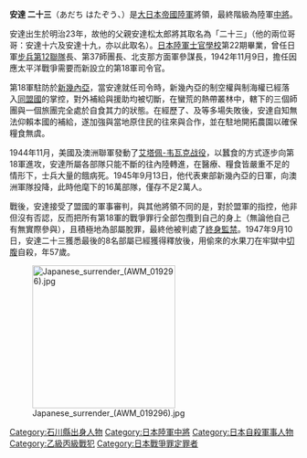 {{unreferenced|time=2014-12-16T05:47:20+00:00}}
{{軍人模板
| name     = 安達二十三
| image    = File:Hatazo Adachi.jpg
| imagesize = 200px
| birth_date    = {{Birth date|1890|6|17}}
| death_date    = {{Death date and age|1947|9|10|1890|6|17}}
| placeofbirth  = {{Flag|Empire of Japan}}[[石川縣|石川縣]]
| placeofdeath  = {{AUS}}[[馬努斯島|馬努斯島]]（一說[[拉包爾|拉包爾]]）
| commands      = 日本軍[[第37师团_(日本陆军)|第37師團]]長<br />日本軍[[北支那方面軍|北支那方面軍]]参謀長<br />日本軍[[第18軍_(日本陸軍)|第18軍]]司令官<br />
| battles       = [[第二次世界大戰|第二次世界大戰]]<br />[[太平洋戰爭|太平洋戰爭]]<br />[[新幾內亞戰役|新幾內亞戰役]]
| battles_label =
| awards        = 勛一等功三級
| relations     =
| laterwork     =
| signature     =
}} 
{{japanese|japanese=安達 二十三|kana=あだち はたぞう|romaji=Adachi Hatazō}}

'''安達 二十三'''（あだち はたぞう、{{bd|1890年|6月17日|1947年|9月10日}}）是[[大日本帝國陸軍|大日本帝國陸軍]]將領，最終階級為陸軍[[中將|中將]]。

安達出生於明治23年，故他的父親安達松太郎將其取名為「二十三」（他的兩位哥哥：安達十六及安達十九，亦以此取名）。[[日本陸軍士官學校|日本陸軍士官學校]]第22期畢業，曾任日軍[[步兵第12聯隊|步兵第12聯隊]]長、第37師團長、北支那方面軍參謀長，1942年11月9日，擔任因應太平洋戰爭需要而新設立的第18軍司令官。

第18軍駐防於[[新幾內亞|新幾內亞]]，當安達就任司令時，新幾內亞的制空權與制海權已經落入[[同盟國_(第二次世界大戰)|同盟國]]的掌控，對外補給與援助均被切斷，在蠻荒的熱帶叢林中，轄下的三個師團與一個旅團完全處於自食其力的狀態。在經歷了{{tsl|ja|フィンシュハーフェンの戦い|休恩半岛战役}}、{{tsl|ja|ラエ・サラモアの戦い|萨拉马瓦-莱城战役}}及{{tsl|ja|アイタペの戦い|艾塔佩戰役}}等多場失敗後，安達自知無法仰賴本國的補給，遂加強與當地原住民的往來與合作，並在駐地開拓農園以確保糧食無虞。

1944年11月，美國及澳洲聯軍發動了[[艾塔佩-韦瓦克战役|艾塔佩-韦瓦克战役]]，以蠶食的方式逐步向第18軍進攻，安達所屬各部隊只能不斷的往內陸轉進，在醫療、糧食皆嚴重不足的情形下，士兵大量的餓病死。1945年9月13日，他代表東部新幾內亞的日軍，向澳洲軍隊投降，此時他麾下的16萬部隊，僅存不足2萬人。

戰後，安達接受了盟國的軍事審判，與其他將領不同的是，對於盟軍的指控，他非但沒有否認，反而把所有第18軍的戰爭罪行全部包攬到自己的身上（無論他自己有無實際參與），且積極地為部屬脫罪，最終他被判處了[[終身監禁|終身監禁]]。1947年9月10日，安達二十三獲悉最後的8名部屬已經獲得釋放後，用偷來的水果刀在牢獄中[[切腹|切腹]]自殺，年57歲。

{{Authority control}}
{{DEFAULTSORT:Adachi, Hatazō}}
[[Category:石川縣出身人物|Category:石川縣出身人物]]
[[Category:日本陸軍中將|Category:日本陸軍中將]]
[[Category:日本自殺軍事人物|Category:日本自殺軍事人物]]
[[Category:乙級丙級戰犯|Category:乙級丙級戰犯]]
[[Category:日本戰爭罪定罪者|Category:日本戰爭罪定罪者]]

[[File:Japanese_surrender_(AWM_019296).jpg|250px]]
